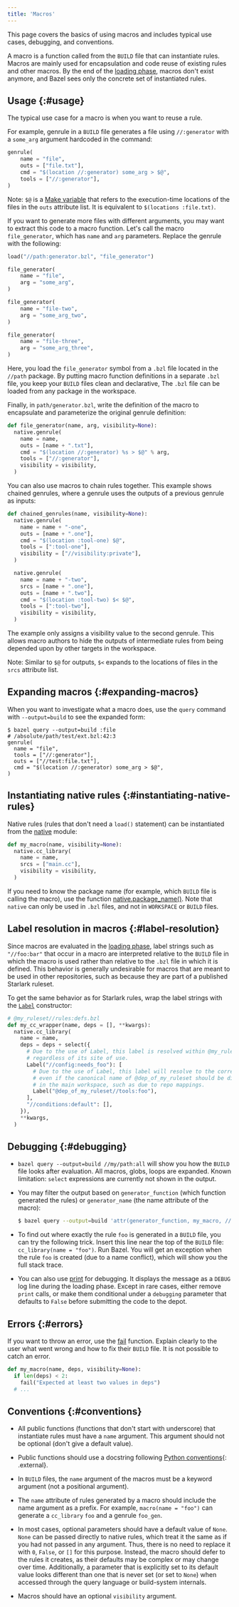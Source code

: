 ```yaml
---
title: 'Macros'
---
```


This page covers the basics of using macros and includes typical use cases,
debugging, and conventions.

A macro is a function called from the `BUILD` file that can instantiate rules.
Macros are mainly used for encapsulation and code reuse of existing rules
and other macros. By the end of the
[loading phase](/versions/7.1.0/extending/concepts#evaluation-model), macros don't exist anymore,
and Bazel sees only the concrete set of instantiated rules.

## Usage {:#usage}

The typical use case for a macro is when you want to reuse a rule.

For example, genrule in a `BUILD` file generates a file using
`//:generator` with a `some_arg` argument hardcoded in the command:

```python
genrule(
    name = "file",
    outs = ["file.txt"],
    cmd = "$(location //:generator) some_arg > $@",
    tools = ["//:generator"],
)
```

Note: `$@` is a [Make variable](/versions/7.1.0/reference/be/make-variables#predefined_genrule_variables)
that refers to the execution-time locations of the files in the `outs` attribute list.
It is equivalent to `$(locations :file.txt)`.

If you want to generate more files with different arguments, you may want to
extract this code to a macro function. Let's call the macro `file_generator`, which
has `name` and `arg` parameters. Replace the genrule with the following:

```python
load("//path:generator.bzl", "file_generator")

file_generator(
    name = "file",
    arg = "some_arg",
)

file_generator(
    name = "file-two",
    arg = "some_arg_two",
)

file_generator(
    name = "file-three",
    arg = "some_arg_three",
)
```

Here, you load the `file_generator` symbol from a `.bzl` file located
in the `//path` package. By putting macro function definitions in a separate
`.bzl` file, you keep your `BUILD` files clean and declarative, The `.bzl`
file can be loaded from any package in the workspace.

Finally, in `path/generator.bzl`, write the definition of the macro to
encapsulate and parameterize the original genrule definition:

```python
def file_generator(name, arg, visibility=None):
  native.genrule(
    name = name,
    outs = [name + ".txt"],
    cmd = "$(location //:generator) %s > $@" % arg,
    tools = ["//:generator"],
    visibility = visibility,
  )
```

You can also use macros to chain rules together. This example shows chained
genrules, where a genrule uses the outputs of a previous genrule as inputs:

```python
def chained_genrules(name, visibility=None):
  native.genrule(
    name = name + "-one",
    outs = [name + ".one"],
    cmd = "$(location :tool-one) $@",
    tools = [":tool-one"],
    visibility = ["//visibility:private"],
  )

  native.genrule(
    name = name + "-two",
    srcs = [name + ".one"],
    outs = [name + ".two"],
    cmd = "$(location :tool-two) $< $@",
    tools = [":tool-two"],
    visibility = visibility,
  )
```

The example only assigns a visibility value to the second genrule. This allows
macro authors to hide the outputs of intermediate rules from being depended upon
by other targets in the workspace.

Note: Similar to `$@` for outputs, `$<` expands to the locations of files in
the `srcs` attribute list.

## Expanding macros {:#expanding-macros}

When you want to investigate what a macro does, use the `query` command with
`--output=build` to see the expanded form:

```
$ bazel query --output=build :file
# /absolute/path/test/ext.bzl:42:3
genrule(
  name = "file",
  tools = ["//:generator"],
  outs = ["//test:file.txt"],
  cmd = "$(location //:generator) some_arg > $@",
)
```

## Instantiating native rules {:#instantiating-native-rules}

Native rules (rules that don't need a `load()` statement) can be
instantiated from the [native](/versions/7.1.0/rules/lib/toplevel/native) module:

```python
def my_macro(name, visibility=None):
  native.cc_library(
    name = name,
    srcs = ["main.cc"],
    visibility = visibility,
  )
```

If you need to know the package name (for example, which `BUILD` file is calling the
macro), use the function [native.package_name()](/versions/7.1.0/rules/lib/toplevel/native#package_name).
Note that `native` can only be used in `.bzl` files, and not in `WORKSPACE` or
`BUILD` files.

## Label resolution in macros {:#label-resolution}

Since macros are evaluated in the [loading phase](concepts.md#evaluation-model),
label strings such as `"//foo:bar"` that occur in a macro are interpreted
relative to the `BUILD` file in which the macro is used rather than relative to
the `.bzl` file in which it is defined. This behavior is generally undesirable
for macros that are meant to be used in other repositories, such as because they
are part of a published Starlark ruleset.

To get the same behavior as for Starlark rules, wrap the label strings with the
[`Label`](/versions/7.1.0/rules/lib/builtins/Label#Label) constructor:

```python
# @my_ruleset//rules:defs.bzl
def my_cc_wrapper(name, deps = [], **kwargs):
  native.cc_library(
    name = name,
    deps = deps + select({
      # Due to the use of Label, this label is resolved within @my_ruleset,
      # regardless of its site of use.
      Label("//config:needs_foo"): [
        # Due to the use of Label, this label will resolve to the correct target
        # even if the canonical name of @dep_of_my_ruleset should be different
        # in the main workspace, such as due to repo mappings.
        Label("@dep_of_my_ruleset//tools:foo"),
      ],
      "//conditions:default": [],
    }),
    **kwargs,
  )
```

## Debugging {:#debugging}

*   `bazel query --output=build //my/path:all` will show you how the `BUILD` file
    looks after evaluation. All macros, globs, loops are expanded. Known
    limitation: `select` expressions are currently not shown in the output.

*   You may filter the output based on `generator_function` (which function
    generated the rules) or `generator_name` (the name attribute of the macro):
    ```bash
    $ bazel query --output=build 'attr(generator_function, my_macro, //my/path:all)'
    ```

*   To find out where exactly the rule `foo` is generated in a `BUILD` file, you
    can try the following trick. Insert this line near the top of the `BUILD`
    file: `cc_library(name = "foo")`. Run Bazel. You will get an exception when
    the rule `foo` is created (due to a name conflict), which will show you the
    full stack trace.

*   You can also use [print](/versions/7.1.0/rules/lib/globals/all#print) for debugging. It displays
    the message as a `DEBUG` log line during the loading phase. Except in rare
    cases, either remove `print` calls, or make them conditional under a
    `debugging` parameter that defaults to `False` before submitting the code to
    the depot.

## Errors {:#errors}

If you want to throw an error, use the [fail](/versions/7.1.0/rules/lib/globals/all#fail) function.
Explain clearly to the user what went wrong and how to fix their `BUILD` file.
It is not possible to catch an error.

```python
def my_macro(name, deps, visibility=None):
  if len(deps) < 2:
    fail("Expected at least two values in deps")
  # ...
```

## Conventions {:#conventions}

*   All public functions (functions that don't start with underscore) that
    instantiate rules must have a `name` argument. This argument should not be
    optional (don't give a default value).

*   Public functions should use a docstring following [Python
    conventions](https://www.python.org/dev/peps/pep-0257/#one-line-docstrings){: .external}.

*   In `BUILD` files, the `name` argument of the macros must be a keyword
    argument (not a positional argument).

*   The `name` attribute of rules generated by a macro should include the name
    argument as a prefix. For example, `macro(name = "foo")` can generate a
    `cc_library` `foo` and a genrule `foo_gen`.

*   In most cases, optional parameters should have a default value of `None`.
    `None` can be passed directly to native rules, which treat it the same as if
    you had not passed in any argument. Thus, there is no need to replace it
    with `0`, `False`, or `[]` for this purpose. Instead, the macro should defer
    to the rules it creates, as their defaults may be complex or may change over
    time. Additionally, a parameter that is explicitly set to its default value
    looks different than one that is never set (or set to `None`) when accessed
    through the query language or build-system internals.

*   Macros should have an optional `visibility` argument.
